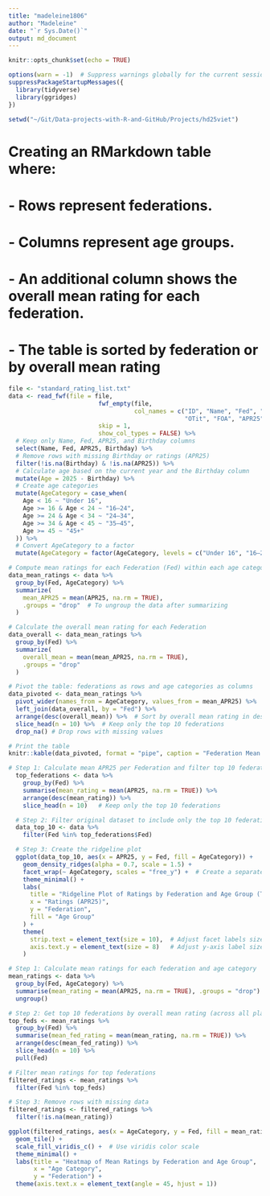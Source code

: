 ```yaml
---
title: "madeleine1806"
author: "Madeleine"
date: "`r Sys.Date()`"
output: md_document
---
```


```r
knitr::opts_chunk$set(echo = TRUE)
```
```r
options(warn = -1)  # Suppress warnings globally for the current session
suppressPackageStartupMessages({
  library(tidyverse)
  library(ggridges)
})

setwd("~/Git/Data-projects-with-R-and-GitHub/Projects/hd25viet")

```
# Creating an RMarkdown table where: 
# - Rows represent federations. 
# - Columns represent age groups. 
# - An additional column shows the overall mean rating for each federation. 
# - The table is sorted by federation or by overall mean rating
```r
file <- "standard_rating_list.txt"
data <- read_fwf(file = file, 
                         fwf_empty(file, 
                                   col_names = c("ID", "Name", "Fed", "Sex", "Tit", "WTit", 
                                                 "OTit", "FOA", "APR25", "Gms", "K", "Birthday", "Flag")),
                         skip = 1,
                         show_col_types = FALSE) %>%
  # Keep only Name, Fed, APR25, and Birthday columns
  select(Name, Fed, APR25, Birthday) %>%
  # Remove rows with missing Birthday or ratings (APR25)
  filter(!is.na(Birthday) & !is.na(APR25)) %>%
  # Calculate age based on the current year and the Birthday column
  mutate(Age = 2025 - Birthday) %>%
  # Create age categories
  mutate(AgeCategory = case_when(
    Age < 16 ~ "Under 16",
    Age >= 16 & Age < 24 ~ "16–24",
    Age >= 24 & Age < 34 ~ "24–34",
    Age >= 34 & Age < 45 ~ "35–45",
    Age >= 45 ~ "45+"
  )) %>%
  # Convert AgeCategory to a factor
  mutate(AgeCategory = factor(AgeCategory, levels = c("Under 16", "16–24", "24–34", "35–45", "45+")))

# Compute mean ratings for each Federation (Fed) within each age category
data_mean_ratings <- data %>%
  group_by(Fed, AgeCategory) %>%
  summarize(
    mean_APR25 = mean(APR25, na.rm = TRUE),
    .groups = "drop"  # To ungroup the data after summarizing
  )

# Calculate the overall mean rating for each Federation
data_overall <- data_mean_ratings %>%
  group_by(Fed) %>%
  summarize(
    overall_mean = mean(mean_APR25, na.rm = TRUE),
    .groups = "drop"
  )

# Pivot the table: federations as rows and age categories as columns
data_pivoted <- data_mean_ratings %>%
  pivot_wider(names_from = AgeCategory, values_from = mean_APR25) %>%
  left_join(data_overall, by = "Fed") %>%
  arrange(desc(overall_mean)) %>%  # Sort by overall mean rating in descending order
  slice_head(n = 10) %>%  # Keep only the top 10 federations
  drop_na() # Drop rows with missing values

# Print the table
knitr::kable(data_pivoted, format = "pipe", caption = "Federation Mean Ratings by Age Category with Overall Mean Rating")
```

```r
# Step 1: Calculate mean APR25 per Federation and filter top 10 federations
  top_federations <- data %>%
    group_by(Fed) %>%
    summarise(mean_rating = mean(APR25, na.rm = TRUE)) %>%
    arrange(desc(mean_rating)) %>%
    slice_head(n = 10)   # Keep only the top 10 federations

  # Step 2: Filter original dataset to include only the top 10 federations
  data_top_10 <- data %>%
    filter(Fed %in% top_federations$Fed)

  # Step 3: Create the ridgeline plot
  ggplot(data_top_10, aes(x = APR25, y = Fed, fill = AgeCategory)) +
    geom_density_ridges(alpha = 0.7, scale = 1.5) +
    facet_wrap(~ AgeCategory, scales = "free_y") +  # Create a separate plot per age category
    theme_minimal() +
    labs(
      title = "Ridgeline Plot of Ratings by Federation and Age Group (Top 10 Federations)",
      x = "Ratings (APR25)",
      y = "Federation",
      fill = "Age Group"
    ) +
    theme(
      strip.text = element_text(size = 10),  # Adjust facet labels size
      axis.text.y = element_text(size = 8)   # Adjust y-axis label size
    )
```

```r
# Step 1: Calculate mean ratings for each federation and age category
mean_ratings <- data %>%
  group_by(Fed, AgeCategory) %>%
  summarise(mean_rating = mean(APR25, na.rm = TRUE), .groups = "drop") %>%  # Drops grouping after summarising
  ungroup()

# Step 2: Get top 10 federations by overall mean rating (across all players)
top_feds <- mean_ratings %>%
  group_by(Fed) %>%
  summarise(mean_fed_rating = mean(mean_rating, na.rm = TRUE)) %>%
  arrange(desc(mean_fed_rating)) %>%
  slice_head(n = 10) %>%
  pull(Fed)

# Filter mean ratings for top federations
filtered_ratings <- mean_ratings %>%
  filter(Fed %in% top_feds)

# Step 3: Remove rows with missing data
filtered_ratings <- filtered_ratings %>%
  filter(!is.na(mean_rating))

ggplot(filtered_ratings, aes(x = AgeCategory, y = Fed, fill = mean_rating)) +
  geom_tile() +
  scale_fill_viridis_c() +  # Use viridis color scale
  theme_minimal() +
  labs(title = "Heatmap of Mean Ratings by Federation and Age Group",
       x = "Age Category",
       y = "Federation") +
  theme(axis.text.x = element_text(angle = 45, hjust = 1)) 
``` 
